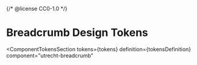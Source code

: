 {/* @license CC0-1.0 */}


<Meta id="css-breadcrumb--design-tokens" title="CSS Component/Breadcrumb navigation/Design Tokens" />

# Breadcrumb Design Tokens

<ComponentTokensSection
  tokens={tokens}
  definition={tokensDefinition}
  component="utrecht-breadcrumb"
></ComponentTokensSection>
